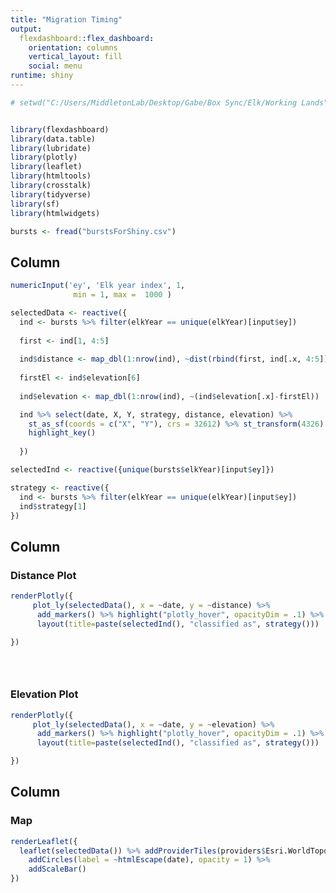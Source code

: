 ```yaml
---
title: "Migration Timing"
output: 
  flexdashboard::flex_dashboard:
    orientation: columns
    vertical_layout: fill
    social: menu
runtime: shiny
---
```


```r
# setwd("C:/Users/MiddletonLab/Desktop/Gabe/Box Sync/Elk/Working Lands")


library(flexdashboard)
library(data.table)
library(lubridate)
library(plotly)
library(leaflet)
library(htmltools)
library(crosstalk)
library(tidyverse)
library(sf)
library(htmlwidgets)

bursts <- fread("burstsForShiny.csv")
```


Column {.sidebar}
-----------------------------------------------------------------------

```r
numericInput('ey', 'Elk year index', 1,
              min = 1, max =  1000 )

selectedData <- reactive({
  ind <- bursts %>% filter(elkYear == unique(elkYear)[input$ey])
  
  first <- ind[1, 4:5]
  
  ind$distance <- map_dbl(1:nrow(ind), ~dist(rbind(first, ind[.x, 4:5])))
  
  firstEl <- ind$elevation[6]
  
  ind$elevation <- map_dbl(1:nrow(ind), ~(ind$elevation[.x]-firstEl))

  ind %>% select(date, X, Y, strategy, distance, elevation) %>%
    st_as_sf(coords = c("X", "Y"), crs = 32612) %>% st_transform(4326) %>%
    highlight_key()
  
  })

selectedInd <- reactive({unique(bursts$elkYear)[input$ey]})

strategy <- reactive({
  ind <- bursts %>% filter(elkYear == unique(elkYear)[input$ey])
  ind$strategy[1]
})

```


Column {data-width=400}
-----------------------------------------------------------------------

### Distance Plot

```r



renderPlotly({
     plot_ly(selectedData(), x = ~date, y = ~distance) %>%
      add_markers() %>% highlight("plotly_hover", opacityDim = .1) %>%
      layout(title=paste(selectedInd(), "classified as", strategy()))

})


 
```

### Elevation Plot

```r
renderPlotly({
     plot_ly(selectedData(), x = ~date, y = ~elevation) %>%
      add_markers() %>% highlight("plotly_hover", opacityDim = .1) %>%
      layout(title=paste(selectedInd(), "classified as", strategy()))

})
```

Column {data-width=400}
-----------------------------------------------------------------------

### Map

```r
renderLeaflet({
  leaflet(selectedData()) %>% addProviderTiles(providers$Esri.WorldTopoMap) %>%
    addCircles(label = ~htmlEscape(date), opacity = 1) %>%
    addScaleBar()
})

```

